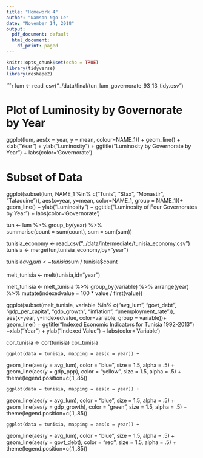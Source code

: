 ---
title: "Homework 4"
author: "Namson Ngo-Le"
date: "November 14, 2018"
output:
  pdf_document: default
  html_document:
    df_print: paged
---

```{r setup}
knitr::opts_chunk$set(echo = TRUE)
library(tidyverse)
library(reshape2)
```

```{r 3}
lum <- read_csv("../data/final/tun_lum_governorate_93_13_tidy.csv")

# Plot of Luminosity by Governorate by Year
ggplot(lum, aes(x = year, y = mean, colour=NAME_1)) +
geom_line() +
xlab("Year") +
ylab("Luminosity") +
ggtitle("Luminosity by Governorate by Year") + labs(color='Governorate') 

# Subset of Data
ggplot(subset(lum, NAME_1 %in% c("Tunis", "Sfax", "Monastir", "Tataouine")),
       aes(x=year,
       y=mean,
       color=NAME_1, group = NAME_1))+
  geom_line() +
ylab("Luminosity") +
ggtitle("Luminosity of Four Governorates by Year") + labs(color='Governorate') 

tun <- lum %>% 
   group_by(year) %>%                         
   summarise(count = sum(count), sum = sum(sum))
   
tunisia_economy <- read_csv("../data/intermediate/tunisia_economy.csv")
tunisia <- merge(tun,tunisia_economy,by="year")

tunisia$avg_lum <- tunisia$sum / tunisia$count

melt_tunisia <- melt(tunisia,id="year")

melt_tunisia <- melt_tunisia %>%
      group_by(variable) %>%
      arrange(year) %>%
      mutate(indexedvalue = 100 * value / first(value))

ggplot(subset(melt_tunisia, variable %in% c("avg_lum", "govt_debt", "gdp_per_capita", "gdp_growth", "inflation", "unemployment_rate")),
       aes(x=year,
       y=indexedvalue,
       color=variable, group = variable))+
  geom_line() + ggtitle("Indexed Economic Indicators for Tunisia 1992-2013") +xlab("Year") + ylab("Indexed Value") + labs(color='Variable') 
  
cor_tunisia <- cor(tunisia)
cor_tunisia

    ggplot(data = tunisia, mapping = aes(x = year)) + 
  geom_line(aes(y = avg_lum), color = "blue", size = 1.5, alpha = .5) + 
  geom_line(aes(y = gdp_ppp), color = "yellow", size = 1.5, alpha = .5) +
              theme(legend.position=c(.1,.85))			  


    ggplot(data = tunisia, mapping = aes(x = year)) + 
  geom_line(aes(y = avg_lum), color = "blue", size = 1.5, alpha = .5) + 
  geom_line(aes(y = gdp_growth), color = "green", size = 1.5, alpha = .5) +
              theme(legend.position=c(.1,.85))		         
              
    ggplot(data = tunisia, mapping = aes(x = year)) + 
  geom_line(aes(y = avg_lum), color = "blue", size = 1.5, alpha = .5) + 
  geom_line(aes(y = govt_debt), color = "red", size = 1.5, alpha = .5) +
              theme(legend.position=c(.1,.85))		
